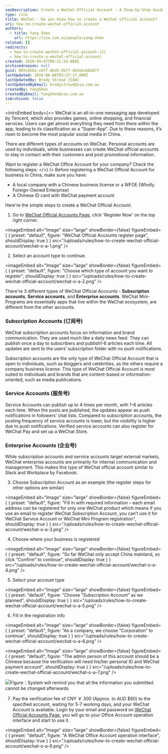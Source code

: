 ```yaml
---
seoDescription: Create a WeChat Official Account - A Step-by-Step Guide Boost your business's online presence with a WeChat official account. Learn how to register and set up an account for your company in China.
type: rule
title: WeChat - Do you know how to create a WeChat official account?
uri: how-to-create-wechat-official-account
authors:
  - title: Yang Shen
    url: https://ssw.com.au/people/yang-shen
related: []
redirects:
  - how-to-create-wechat-official-account-(2)
  - how-to-create-a-wechat-official-account
created: 2020-09-07T06:21:54.000Z
archivedreason: null
guid: 065ceb6a-cbff-4bd5-9aff-4b3ebcbbb877
lastUpdated: 2024-06-08T03:27:17.000Z
lastUpdatedBy: Brady Stroud [SSW]
lastUpdatedByEmail: bradystroud@ssw.com.au
createdBy: YangShen
createdByEmail: YangShen@ssw.com.au
isArchived: false
---
```


<introEmbed
  body={<>
WeChat is an all-in-one messaging app developed by Tencent, which also provides games, online shopping, and financial services. Users can get almost everything they need from there within the app, leading to its classification as a "Super-App". Due to these reasons, it’s risen to become the most popular social media in China.

There are different types of accounts on WeChat. Personal accounts are used by individuals, while businesses can create WeChat official accounts to stay in contact with their customers and post promotional information.

Want to register a WeChat Office Account for your company? Check the following steps:
  </>}
/>
Before registering a WeChat Official Account for business in China, make sure you have:

* A local company with a Chinese business license or a WFOE (Wholly Foreign-Owned Enterprise)
* A Chinese ID card with WeChat payment account

Here're the simple steps to create a WeChat Official Account.

1. Go to [WeChat Official Accounts Page](https://mp.weixin.qq.com/?lang=en_US&token=), click 'Register Now' on the top right corner.


<imageEmbed
  alt="Image"
  size="large"
  showBorder={false}
  figureEmbed={ {
    preset: "default",
    figure: "WeChat Official Accounts register page",
    shouldDisplay: true
  } }
  src="/uploads/rules/how-to-create-wechat-official-account/wechat-o-a-1.png"
/>


2. Select an account type to continue.


<imageEmbed
  alt="Image"
  size="large"
  showBorder={false}
  figureEmbed={ {
    preset: "default",
    figure: "Choose which type of account you want to register",
    shouldDisplay: true
  } }
  src="/uploads/rules/how-to-create-wechat-official-account/wechat-o-a-2.png"
/>


There're 3 different types of WeChat Official Accounts - **Subscription accounts**, **Service accounts**, and **Enterprise accounts**. WeChat Mini-Programs are essentially apps that live within the WeChat ecosystem, are different from the other accounts.

### Subscription Accounts (订阅号)

WeChat subscription accounts focus on information and brand communication. They are used much like a daily news feed. They can publish once a day to subscribers and publish1-6 articles each time. All updates are sent to the users’ subscription folder with no push notifications.

Subscription accounts are the only type of WeChat Official Account that is open to individuals, such as bloggers and celebrities, as the others require a company business license. This type of WeChat Official Account is most suited to individuals and brands that are content-based or information-oriented, such as media publications.

### Service Accounts (服务号)

Service Accounts can publish up to 4 times per month, with 1-6 articles each time. When the posts are published, the updates appear as push notifications in followers’ chat lists. Compared to subscription accounts, the posting frequency of service accounts is lower, but the visibility is higher due to push notifications.
Verified service accounts can also register for WeChat Pay and set up a WeChat Store.

### Enterprise Accounts (企业号)

While subscription accounts and service accounts target external markets, WeChat enterprise accounts are primarily for internal communication and management. This makes this type of WeChat official account similar to Slack and Workplace by Facebook.

3. Choose Subscription Account as an example (the register steps for other options are similar)


<imageEmbed
  alt="Image"
  size="large"
  showBorder={false}
  figureEmbed={ {
    preset: "default",
    figure: "Fill in with required information – each email address can be registered for only one WeChat product which means if you use an email to register WeChat Subscription Account, you can’t use it for WeChat Service Account or WeChat Mini Program registration",
    shouldDisplay: true
  } }
  src="/uploads/rules/how-to-create-wechat-official-account/wechat-o-a-3.png"
/>


4. Choose where your business is registered


<imageEmbed
  alt="Image"
  size="large"
  showBorder={false}
  figureEmbed={ {
    preset: "default",
    figure: "So far WeChat only accept China mainland, so click “Confirm” to continue",
    shouldDisplay: true
  } }
  src="/uploads/rules/how-to-create-wechat-official-account/wechat-o-a-4.png"
/>


5. Select your account type


<imageEmbed
  alt="Image"
  size="large"
  showBorder={false}
  figureEmbed={ {
    preset: "default",
    figure: "Choose “Subscription Account” as we planned",
    shouldDisplay: true
  } }
  src="/uploads/rules/how-to-create-wechat-official-account/wechat-o-a-5.png"
/>


6. Fill in the registration info


<imageEmbed
  alt="Image"
  size="large"
  showBorder={false}
  figureEmbed={ {
    preset: "default",
    figure: "As a company, we choose “Corporation” to continue",
    shouldDisplay: true
  } }
  src="/uploads/rules/how-to-create-wechat-official-account/wechat-o-a-6.png"
/>



<imageEmbed
  alt="Image"
  size="large"
  showBorder={false}
  figureEmbed={ {
    preset: "default",
    figure: "The admin person of this account should be a Chinese because the verification will need his/her personal ID and WeChat payment account",
    shouldDisplay: true
  } }
  src="/uploads/rules/how-to-create-wechat-official-account/wechat-o-a-7.png"
/>


![Figure：System will remind you that all the information you submitted cannot be changed afterwards](/uploads/rules/how-to-create-wechat-official-account/wechat-o-a-8.png)

7. Pay the verification fee of CNY ￥ 300 (Approx. to AUD $60) to the specified account, waiting for 5-7 working days, and your WeChat Account is available.
   Login by your email and password on [WeChat Official Accounts Page](https://mp.weixin.qq.com/?lang=en_US&token=), you will go to your Office Account operation interface and start to use it.


<imageEmbed
  alt="Image"
  size="large"
  showBorder={false}
  figureEmbed={ {
    preset: "default",
    figure: "A WeChat Office Account operation interface",
    shouldDisplay: true
  } }
  src="/uploads/rules/how-to-create-wechat-official-account/wechat-o-a-9.png"
/>
